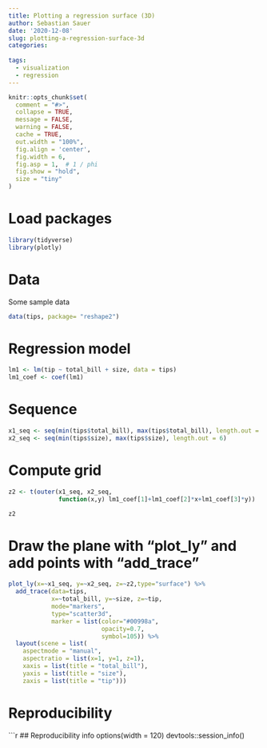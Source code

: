 ```yaml
---
title: Plotting a regression surface (3D)
author: Sebastian Sauer
date: '2020-12-08'
slug: plotting-a-regression-surface-3d
categories:
  
tags:
  - visualization
  - regression
---
```




```r
knitr::opts_chunk$set(
  comment = "#>",
  collapse = TRUE,
  message = FALSE,
  warning = FALSE,
  cache = TRUE,
  out.width = "100%",
  fig.align = 'center',
  fig.width = 6,
  fig.asp = 1,  # 1 / phi
  fig.show = "hold",
  size = "tiny"
)
```



# Load packages

```r
library(tidyverse)
library(plotly)

```


# Data

Some sample data

```r
data(tips, package= "reshape2")
```


# Regression model

```r
lm1 <- lm(tip ~ total_bill + size, data = tips)
lm1_coef <- coef(lm1)

```


# Sequence 

```r
x1_seq <- seq(min(tips$total_bill), max(tips$total_bill), length.out = 25)
x2_seq <- seq(min(tips$size), max(tips$size), length.out = 6)

```


# Compute grid

```r
z2 <- t(outer(x1_seq, x2_seq, 
              function(x,y) lm1_coef[1]+lm1_coef[2]*x+lm1_coef[3]*y))
```


```r
z2
```





# Draw the plane with "plot_ly" and add points with "add_trace"

```r
plot_ly(x=~x1_seq, y=~x2_seq, z=~z2,type="surface") %>%
  add_trace(data=tips, 
            x=~total_bill, y=~size, z=~tip, 
            mode="markers", 
            type="scatter3d",
            marker = list(color="#00998a", 
                          opacity=0.7, 
                          symbol=105)) %>%
  layout(scene = list(
    aspectmode = "manual", 
    aspectratio = list(x=1, y=1, z=1),
    xaxis = list(title = "total_bill"),
    yaxis = list(title = "size"),
    zaxis = list(title = "tip")))

```






# Reproducibility

```r
## Reproducibility info
options(width = 120)
devtools::session_info()


